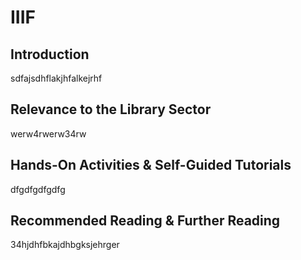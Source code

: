 # IIIF {.unnumbered}

## Introduction

sdfajsdhflakjhfalkejrhf

## Relevance to the Library Sector

werw4rwerw34rw

## Hands-On Activities & Self-Guided Tutorials

dfgdfgdfgdfg

## Recommended Reading & Further Reading

34hjdhfbkajdhbgksjehrger